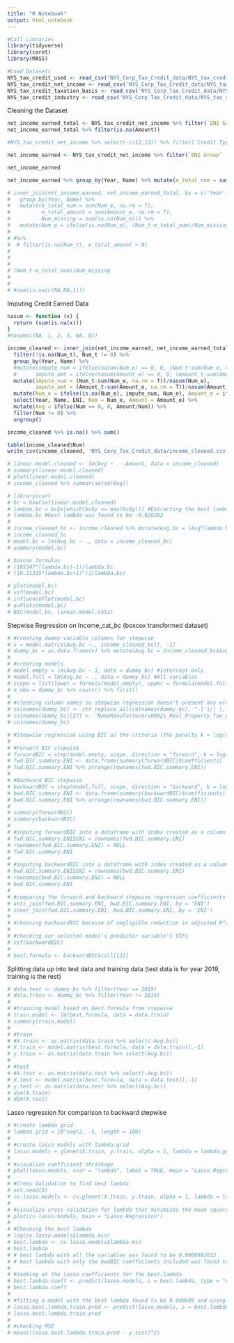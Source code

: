 ```yaml
---
title: "R Notebook"
output: html_notebook
---
```


```r
#Call Libraries
library(tidyverse)
library(caret)
library(MASS)
```


```r
#Load Datasets
NYS_tax_credit_used <- read_csv('NYS_Corp_Tax_Credit_data/NYS_tax_credit_used.csv')
NYS_tax_credit_net_income <- read_csv('NYS_Corp_Tax_Credit_data/NYS_tax_credit_net_income.csv')
NYS_tax_credit_taxation_basis <- read_csv('NYS_Corp_Tax_Credit_data/NYS_tax_credit_taxation_basis.csv')
NYS_tax_credit_industry <- read_csv('NYS_Corp_Tax_Credit_data/NYS_tax_credit_industry.csv')
```

Cleaning the Dataset
```r
net_income_earned_total <- NYS_tax_credit_net_income %>% filter(`ENI Group` == 'Total', `Credit Type` == 'Credit Earned') %>% select(Year = `Tax Year`, Name = `Credit Name`, Num = `Number of Taxpayers`, Amount = `Amount of Credit`)
net_income_earned_total %>% filter(is.na(Amount))

#NYS_tax_credit_net_income %>% select(-c(12,13)) %>% filter(`Credit Type` == 'Credit Earned') %>% pivot_wider(names_from = `ENI Group`, values_from = `Number of Taxpayers`)
```

```r
net_income_earned <- NYS_tax_credit_net_income %>% filter(`ENI Group` != 'Total', `Credit Type` == 'Credit Earned') %>% select(Year = `Tax Year`, Name = `Credit Name`, ENI = `ENI Group`, Num = `Number of Taxpayers`, Amount = `Amount of Credit`)

net_income_earned

net_income_earned %>% group_by(Year, Name) %>% mutate(e_total_num = sum(Num, na.rm = T), e_total_amount = sum(Amount, na.rm = T)) %>% filter(is.na(e_total_num))

```

```r
# inner_join(net_income_earned, net_income_earned_total, by = c('Year', 'Name'), suffix = c('_e', '_t')) %>% 
#   group_by(Year, Name) %>% 
#   mutate(e_total_num = sum(Num_e, na.rm = T), 
#          e_total_amount = sum(Amount_e, na.rm = T), 
#          Num_missing = sum(is.na(Num_e))) %>%
#   mutate(Num_e = ifelse(is.na(Num_e), (Num_t-e_total_num)/Num_missing, Num_e))
# 
# #%>%
#  # filter(is.na(Num_t), e_total_amount > 0)
# 
# 
# 
# (Num_t-e_total_num)/Num_missing
# 
# 
# #sum(is.na(c(NA,NA,1)))

```


Imputing Credit Earned Data
```r
nasum <- function (x) {
  return (sum(is.na(x)))
}
#nasum(c(NA, 1, 2, 3, NA, 0))
```

```r
income_cleaned <- inner_join(net_income_earned, net_income_earned_total, by = c('Year', 'Name'), suffix = c('_e', '_t')) %>% 
  filter(!is.na(Num_t), Num_t != 0) %>%
  group_by(Year, Name) %>%
  #mutate(impute_num = ifelse(nasum(Num_e) == 0, 0, (Num_t-sum(Num_e, na.rm = T))/nasum(Num_e)),
  #      impute_amt = ifelse(nasum(Amount_e) == 0, 0, (Amount_t-sum(Amount_e, na.rm = T))/nasum(Amount_e)))
  mutate(impute_num = (Num_t-sum(Num_e, na.rm = T))/nasum(Num_e),
         impute_amt = (Amount_t-sum(Amount_e, na.rm = T))/nasum(Amount_e)) %>%
  mutate(Num_e = ifelse(is.na(Num_e), impute_num, Num_e), Amount_e = ifelse(is.na(Amount_e), impute_amt, Amount_e)) %>%
  select(Year, Name, ENI, Num = Num_e, Amount = Amount_e) %>%
  mutate(Avg = ifelse(Num == 0, 0, Amount/Num)) %>%
  filter(Num != 0) %>%
  ungroup()

income_cleaned %>% is.na() %>% sum()
```

```r
table(income_cleaned$Num)
write_csv(income_cleaned, 'NYS_Corp_Tax_Credit_data/income_cleaned.csv')
```


```r
# linear.model.cleaned <- lm(Avg ~ . -Amount, data = income_cleaned)
# summary(linear.model.cleaned)
# plot(linear.model.cleaned)
# income_cleaned %>% summarise(sd(Avg))
```

```r
# library(car)
# bc = boxCox(linear.model.cleaned)
# lambda.bc = bc$x[which(bc$y == max(bc$y))] #Extracting the best lambda value.
# lambda.bc #best lambda was found to be -0.020202
# 
# income_cleaned_bc <- income_cleaned %>% mutate(Avg.bc = (Avg^lambda.bc -1)/lambda.bc) %>% select(-c(Avg, Amount))
# income_cleaned_bc
# model.bc = lm(Avg.bc ~ ., data = income_cleaned_bc)
# summary(model.bc)

# boxcox formulas 
# (105347^(lambda.bc)-1)/lambda.bc 
# (10.31335*lambda.bc+1)^(1/lambda.bc)
```

```r
# plot(model.bc)
# vif(model.bc)
# influencePlot(model.bc)
# avPlots(model.bc)
# BIC(model.bc, linear.model.cat2)
```

Stepwise Regression on Income_cat_bc (boxcox transformed dataset)
```r
# #creating dummy variable columns for stepwise
# x = model.matrix(Avg.bc ~., income_cleaned_bc)[, -1]
# dummy_bc = as.data.frame(x) %>% mutate(Avg.bc = income_cleaned_bc$Avg.bc)
# 
# #creating models
# model.empty = lm(Avg.bc ~ 1, data = dummy_bc) #intercept only
# model.full = lm(Avg.bc ~ ., data = dummy_bc) #All variables
# scope = list(lower = formula(model.empty), upper = formula(model.full))
# n_obs = dummy_bc %>% count() %>% first()
# 
# #cleaning column names so stepwise regression doesn't present any errors
# colnames(dummy_bc) <- str_replace_all(colnames(dummy_bc), "-|'|/| |,|�" , '_')
# colnames(dummy_bc)[37] <- 'NameManufactureru0092s_Real_Property_Tax_Credit'
# colnames(dummy_bc)
```


```r
# #Stepwise regression using BIC as the criteria (the penalty k = log(n)).
# 
# #Forward BIC stepwise
# forwardBIC = step(model.empty, scope, direction = "forward", k = log(n_obs))
# fwd.BIC.summary.ENI <- data.frame(summary(forwardBIC)$coefficients)
# fwd.BIC.summary.ENI %>% arrange(rownames(fwd.BIC.summary.ENI))
# 
# #Backward BIC stepwise
# backwardBIC = step(model.full, scope, direction = "backward", k = log(n_obs))
# bwd.BIC.summary.ENI <- data.frame(summary(backwardBIC)$coefficients)
# bwd.BIC.summary.ENI %>% arrange(rownames(bwd.BIC.summary.ENI))
# 
# summary(forwardBIC)
# summary(backwardBIC)
# 
# #inputing forwardBIC into a dataframe with index created as a column
# fwd.BIC.summary.ENI$ENI = rownames(fwd.BIC.summary.ENI)
# rownames(fwd.BIC.summary.ENI) = NULL
# fwd.BIC.summary.ENI
# 
# #inputing backwardBIC into a dataframe with index created as a column
# bwd.BIC.summary.ENI$ENI = rownames(bwd.BIC.summary.ENI)
# rownames(bwd.BIC.summary.ENI) = NULL
# bwd.BIC.summary.ENI
# 
# #comparing the forward and backward stepwise regression coefficients
# anti_join(fwd.BIC.summary.ENI, bwd.BIC.summary.ENI, by = 'ENI')
# inner_join(fwd.BIC.summary.ENI, bwd.BIC.summary.ENI, by = 'ENI')
# 
# #choosing backwardBIC because of negligible reduction in adjusted R^2 but we can reduce our sizable number of predictor variables.
# 
# #checking our selected model's predictor variable's VIFs
# vif(backwardBIC)
# 
# best.formula <- backwardBIC$call[[2]]
```


Splitting data up into test data and training data (test data is for year 2019, training is the rest)
```r
# data.test <- dummy_bc %>% filter(Year == 2019)
# data.train <- dummy_bc %>% filter(Year != 2019)
# 
# #training model based on best.formula from stepwise
# train.model <- lm(best.formula, data = data.train)
# summary(train.model)
# 
# #train
# #X.train <- as.matrix(data.train %>% select(-Avg.bc))
# X.train <- model.matrix(best.formula, data = data.train)[,-1]
# y.train <- as.matrix(data.train %>% select(Avg.bc))
# 
# #test
# #X.test <- as.matrix(data.test %>% select(-Avg.bc))
# X.test <- model.matrix(best.formula, data = data.test)[,-1]
# y.test <- as.matrix(data.test %>% select(Avg.bc))
# dim(X.train)
# dim(X.test)
```

Lasso regression for comparison to backward stepwise
```r
# #create lambda grid
# lambda.grid = 10^seq(2, -5, length = 100)
# 
# #create lasso models with lambda.grid
# lasso.models = glmnet(X.train, y.train, alpha = 1, lambda = lambda.grid)
# 
# #visualize coefficient shrinkage
# plot(lasso.models, xvar = "lambda", label = TRUE, main = "Lasso Regression")
# 
# #Cross Validation to find best lambda
# set.seed(0)
# cv.lasso.models <- cv.glmnet(X.train, y.train, alpha = 1, lambda = lambda.grid, nfolds = 10)
# 
# #visualize cross validation for lambda that minimizes the mean squared error.
# plot(cv.lasso.models, main = "Lasso Regression")
# 
# #Checking the best lambda
# log(cv.lasso.models$lambda.min)
# best.lambda <- cv.lasso.models$lambda.min
# best.lambda
# # best lambda with all the variables was found to be 0.0006892612
# # best lambda with only the bwdBIC coefficients included was found to be 0.0003053856
# 
# #looking at the lasso coefficients for the best.lambda
# best.lambda.coeff <- predict(lasso.models, s = best.lambda, type = "coefficients")
# best.lambda.coeff
# 
# #fitting a model with the best lambda found to be 0.000689 and using it to make predictions for the testing data.
# lasso.best.lambda.train.pred <- predict(lasso.models, s = best.lambda, newx = X.test)
# lasso.best.lambda.train.pred
# 
# #checking MSE
# mean((lasso.best.lambda.train.pred - y.test)^2)

```

